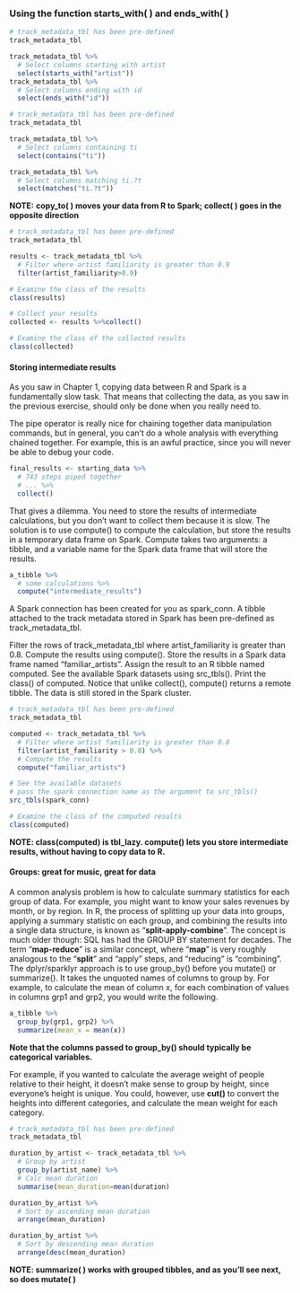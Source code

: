 

### Using the function starts_with( ) and ends_with( )
```r
# track_metadata_tbl has been pre-defined
track_metadata_tbl

track_metadata_tbl %>%
  # Select columns starting with artist
  select(starts_with("artist"))
track_metadata_tbl %>%
  # Select columns ending with id
  select(ends_with("id"))
```

```r
# track_metadata_tbl has been pre-defined
track_metadata_tbl

track_metadata_tbl %>%
  # Select columns containing ti
  select(contains("ti"))

track_metadata_tbl %>%
  # Select columns matching ti.?t
  select(matches("ti.?t"))
```

**NOTE:** **copy_to( ) moves your data from R to Spark; collect( ) goes in the opposite direction**
```r
# track_metadata_tbl has been pre-defined
track_metadata_tbl

results <- track_metadata_tbl %>%
  # Filter where artist familiarity is greater than 0.9
  filter(artist_familiarity>0.9)

# Examine the class of the results
class(results)

# Collect your results
collected <- results %>%collect()

# Examine the class of the collected results
class(collected)
```
#### Storing intermediate results
As you saw in Chapter 1, copying data between R and Spark is a fundamentally slow task. That means that collecting the data, as you saw in the previous exercise, should only be done when you really need to.

The pipe operator is really nice for chaining together data manipulation commands, but in general, you can't do a whole analysis with everything chained together. For example, this is an awful practice, since you will never be able to debug your code.
```r
final_results <- starting_data %>%
  # 743 steps piped together
  # ... %>%
  collect()
```
That gives a dilemma. You need to store the results of intermediate calculations, but you don't want to collect them because it is slow. The solution is to use compute() to compute the calculation, but store the results in a temporary data frame on Spark. Compute takes two arguments: a tibble, and a variable name for the Spark data frame that will store the results.
```r
a_tibble %>%
  # some calculations %>%
  compute("intermediate_results")
```

A Spark connection has been created for you as spark_conn. A tibble attached to the track metadata stored in Spark has been pre-defined as track_metadata_tbl.

Filter the rows of track_metadata_tbl where artist_familiarity is greater than 0.8.
Compute the results using compute().
Store the results in a Spark data frame named "familiar_artists".
Assign the result to an R tibble named computed.
See the available Spark datasets using src_tbls().
Print the class() of computed. Notice that unlike collect(), compute() returns a remote tibble. The data is still stored in the Spark cluster.

```r
# track_metadata_tbl has been pre-defined
track_metadata_tbl

computed <- track_metadata_tbl %>%
  # Filter where artist familiarity is greater than 0.8
  filter(artist_familiarity > 0.8) %>%
  # Compute the results
  compute("familiar_artists")

# See the available datasets
# pass the spark connection name as the argument to src_tbls()
src_tbls(spark_conn) 

# Examine the class of the computed results
class(computed)
```
**NOTE: class(computed) is tbl_lazy. compute() lets you store intermediate results, without having to copy data to R.**

#### Groups: great for music, great for data
A common analysis problem is how to calculate summary statistics for each group of data. 
For example, you might want to know your sales revenues by month, or by region. 
In R, the process of splitting up your data into groups, applying a summary statistic on each group, 
and combining the results into a single data structure, is known as "**split-apply-combine**". 
The concept is much older though: SQL has had the GROUP BY statement for decades. 
The term "**map-reduce**" is a similar concept, where "**map**" is very roughly analogous to the "**split**" 
and "apply" steps, and "reducing" is "combining". The dplyr/sparklyr approach is to use group_by() 
before you mutate() or summarize(). It takes the unquoted names of columns to group by. 
For example, to calculate the mean of column x, for each combination of values in columns grp1 and 
grp2, you would write the following.

```r
a_tibble %>%
  group_by(grp1, grp2) %>%
  summarize(mean_x = mean(x))
```
**Note that the columns passed to group_by() should typically be categorical variables.** 

For example, if you wanted to calculate the average weight of people relative to their height, it doesn't make sense to group by height, since everyone's height is unique. You could, however, use **cut()** to convert the heights into different categories, and calculate the mean weight for each category.
```r
# track_metadata_tbl has been pre-defined
track_metadata_tbl

duration_by_artist <- track_metadata_tbl %>%
  # Group by artist
  group_by(artist_name) %>%
  # Calc mean duration
  summarise(mean_duration=mean(duration)

duration_by_artist %>%
  # Sort by ascending mean duration
  arrange(mean_duration)

duration_by_artist %>%
  # Sort by descending mean duration
  arrange(desc(mean_duration)
```
**NOTE: summarize( ) works with grouped tibbles, and as you'll see next, so does mutate( )**
